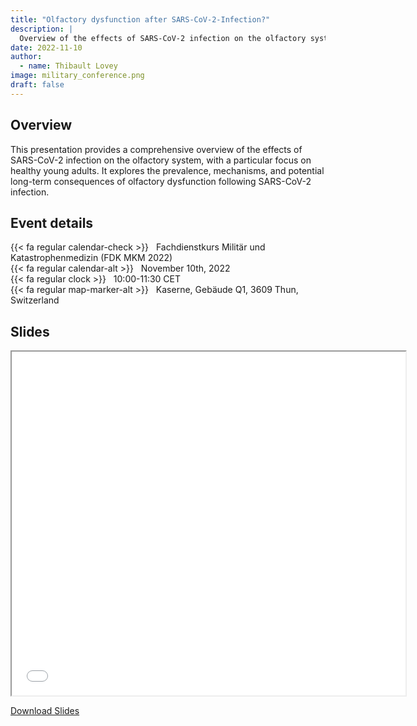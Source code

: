 ```yaml
---
title: "Olfactory dysfunction after SARS-CoV-2-Infection?"
description: |
  Overview of the effects of SARS-CoV-2 infection on the olfactory system
date: 2022-11-10
author: 
  - name: Thibault Lovey
image: military_conference.png
draft: false
---
```

## Overview

This presentation provides a comprehensive overview of the effects of SARS-CoV-2 infection on the olfactory system, with a particular focus on healthy young adults. It explores the prevalence, mechanisms, and potential long-term consequences of olfactory dysfunction following SARS-CoV-2 infection.

## Event details

{{< fa regular calendar-check >}}&nbsp;&nbsp; Fachdienstkurs Militär und Katastrophenmedizin (FDK MKM 2022)<br>
{{< fa regular calendar-alt >}}&nbsp;&nbsp; November 10th, 2022<br>
{{< fa regular clock >}}&nbsp;&nbsp; 10:00-11:30 CET<br>
{{< fa regular map-marker-alt >}}&nbsp;&nbsp; Kaserne, Gebäude Q1, 3609 Thun, Switzerland

## Slides

<iframe class="slide-deck ar16x9" src="military_conference.html" title="Olfactory dysfunction after SARS-CoV-2-Infection?" width="125%" height="550"></iframe>

<p class="text-center">
  <a class="btn btn-primary btn-lg cv-download" href="military_conference.html" target="_blank">
    <i class="fa-solid fa-file-arrow-down"></i> Download Slides
  </a>
</p>



<!-- Keyboard shortcuts for slideshow (once you've clicked inside it): -->

<!-- - Use <kbd>←</kbd> and <kbd>→</kbd> to navigate through the slides. -->

<!-- - Use <kbd>o</kbd> for an overview of all slides. -->

<!-- - Use <kbd>h</kbd> to see a list of other shortcuts  -->

<!--   - <kbd>f</kbd> to toggle full screen not working, but the rest are fine. -->

